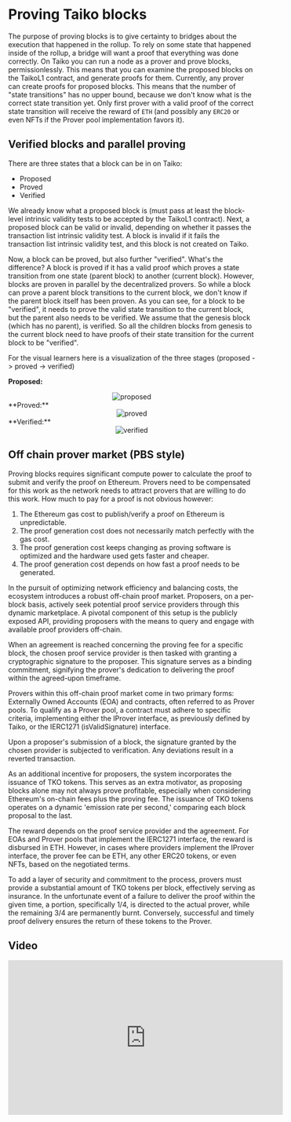 
# Proving Taiko blocks

The purpose of proving blocks is to give certainty to bridges about the execution that happened in the rollup. To rely on some state that happened inside of the rollup, a bridge will want a proof that everything was done correctly. On Taiko you can run a node as a prover and prove blocks, permissionlessly. This means that you can examine the proposed blocks on the TaikoL1 contract, and generate proofs for them. Currently, any prover can create proofs for proposed blocks. This means that the number of "state transitions" has no upper bound, because we don't know what is the correct state transition yet. Only first prover with a valid proof of the correct state transition will receive the reward of `ETH` (and possibly any `ERC20` or even NFTs if the Prover pool implementation favors it).

## Verified blocks and parallel proving

There are three states that a block can be in on Taiko:

- Proposed
- Proved
- Verified

We already know what a proposed block is (must pass at least the block-level intrinsic validity tests to be accepted by the TaikoL1 contract). Next, a proposed block can be valid or invalid, depending on whether it passes the transaction list intrinsic validity test. A block is invalid if it fails the transaction list intrinsic validity test, and this block is not created on Taiko.

Now, a block can be proved, but also further "verified". What's the difference? A block is proved if it has a valid proof which proves a state transition from one state (parent block) to another (current block). However, blocks are proven in parallel by the decentralized provers. So while a block can prove a parent block transitions to the current block, we don't know if the parent block itself has been proven. As you can see, for a block to be "verified", it needs to prove the valid state transition to the current block, but the parent also needs to be verified. We assume that the genesis block (which has no parent), is verified. So all the children blocks from genesis to the current block need to have proofs of their state transition for the current block to be "verified".

For the visual learners here is a visualization of the three stages (proposed -> proved -> verified)

**Proposed:**

<center>
  <Image
    src="/images/diagrams/concepts/proving-taiko-blocks/proposed.png"
    alt="proposed"
    width={400}
    height={400}
  />
</center>
**Proved:**
<center>
  <Image
    src="/images/diagrams/concepts/proving-taiko-blocks/proved.png"
    alt="proved"
    width={400}
    height={400}
  />
</center>
**Verified:**
<center>
  <Image
    src="/images/diagrams/concepts/proving-taiko-blocks/verified.png"
    alt="verified"
    width={400}
    height={400}
  />
</center>

## Off chain prover market (PBS style)

Proving blocks requires significant compute power to calculate the proof
to submit and verify the proof on Ethereum. Provers need
to be compensated for this work as the network needs to
attract provers that are willing to do this work. How much
to pay for a proof is not obvious however:

1. The Ethereum gas cost to publish/verify a proof
   on Ethereum is unpredictable.
2. The proof generation cost does not necessarily
   match perfectly with the gas cost.
3. The proof generation cost keeps changing as proving software is optimized and the hardware used
   gets faster and cheaper.
4. The proof generation cost depends on how fast a
   proof needs to be generated.

In the pursuit of optimizing network efficiency and balancing costs, the ecosystem introduces a robust off-chain proof market. Proposers, on a per-block basis, actively seek potential proof service providers through this dynamic marketplace. A pivotal component of this setup is the publicly exposed API, providing proposers with the means to query and engage with available proof providers off-chain.

When an agreement is reached concerning the proving fee for a specific block, the chosen proof service provider is then tasked with granting a cryptographic signature to the proposer. This signature serves as a binding commitment, signifying the prover's dedication to delivering the proof within the agreed-upon timeframe.

Provers within this off-chain proof market come in two primary forms: Externally Owned Accounts (EOA) and contracts, often referred to as Prover pools. To qualify as a Prover pool, a contract must adhere to specific criteria, implementing either the IProver interface, as previously defined by Taiko, or the IERC1271 (isValidSignature) interface.

Upon a proposer's submission of a block, the signature granted by the chosen provider is subjected to verification. Any deviations result in a reverted transaction.

As an additional incentive for proposers, the system incorporates the issuance of TKO tokens. This serves as an extra motivator, as proposing blocks alone may not always prove profitable, especially when considering Ethereum's on-chain fees plus the proving fee. The issuance of TKO tokens operates on a dynamic 'emission rate per second,' comparing each block proposal to the last.

The reward depends on the proof service provider and the agreement. For EOAs and Prover pools that implement the IERC1271 interface, the reward is disbursed in ETH. However, in cases where providers implement the IProver interface, the prover fee can be ETH, any other ERC20 tokens, or even NFTs, based on the negotiated terms.

To add a layer of security and commitment to the process, provers must provide a substantial amount of TKO tokens per block, effectively serving as insurance. In the unfortunate event of a failure to deliver the proof within the given time, a portion, specifically 1/4, is directed to the actual prover, while the remaining 3/4 are permanently burnt. Conversely, successful and timely proof delivery ensures the return of these tokens to the Prover.

## Video

<iframe
  width="560"
  height="315"
  src="https://www.youtube.com/embed/9LT6B1pgkI8?si=KFQxakvFTNdXwwvJ"
  title="YouTube video player"
  frameborder="0"
  allow="accelerometer; autoplay; clipboard-write; encrypted-media; gyroscope; picture-in-picture; web-share"
  allowfullscreen
></iframe>

